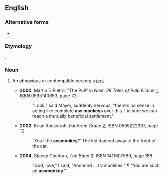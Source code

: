 ==English==

===Alternative forms===
* {{l|en|ass monkey}}

===Etymology===
{{compound|ass|monkey|lang=en}}.

===Noun===
{{en-noun}}

# {{label|en|slang|pejorative}} An obnoxious or contemptible person; a [[jerk]].
#* '''2000''', Martin DiPietro, "The Pull" in ''Nest: 28 Tales of Pulp Fiction'' [http://books.google.com/books?id=8-Ktus3DJ3EC], ISBN 0595140653, page 72:
#*: "Look," said Mayer, suddenly nervous, "there's no sense in acting like complete '''ass monkeys''' over this. I'm sure we can reach a mutually beneficial settlement."
#* '''2002''', Brian Rockstroh, ''Far From Grace'' [http://books.google.com/books?id=YMG2M2bMBLkC], ISBN 0595222307, page 10:
#*: “You little '''assmonkey'''!” The kid danced away to the front of the car.
#* '''2004''', Stacey Cochran, ''The Band'' [http://books.google.com/books?id=04WwRTaaoUAC], ISBN 1411607589, page 188:
#*: "God, love," I said, "Annnnnd ... trampolines!" ¶ "You are such an '''assmonkey'''."